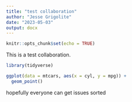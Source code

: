 ```yaml
---
title: "test collaboration"
author: "Jesse Grigolite"
date: "2023-05-03"
output: docx
---
```


```r
knitr::opts_chunk$set(echo = TRUE)
```
This is a test collaboration.
```r
library(tidyverse)
```

```r
ggplot(data = mtcars, aes(x = cyl, y = mpg)) +
  geom_point()
```

hopefully everyone can get issues sorted
